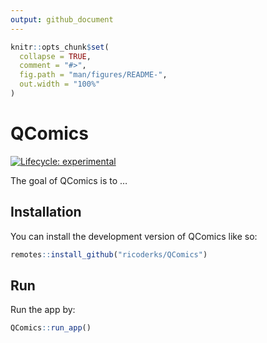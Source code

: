 ```yaml
---
output: github_document
---
```


<!-- README.md is generated from README.Rmd. Please edit that file -->

```r
knitr::opts_chunk$set(
  collapse = TRUE,
  comment = "#>",
  fig.path = "man/figures/README-",
  out.width = "100%"
)
```

# QComics

<!-- badges: start -->
[![Lifecycle: experimental](https://img.shields.io/badge/lifecycle-experimental-orange.svg)](https://lifecycle.r-lib.org/articles/stages.html#experimental)
<!-- badges: end -->

The goal of QComics is to ...

## Installation

You can install the development version of QComics like so:

``` r
remotes::install_github("ricoderks/QComics")
```

## Run

Run the app by:

``` r
QComics::run_app()
```

